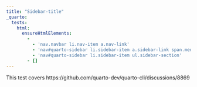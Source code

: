 ```yaml
---
title: "Sidebar-title"
_quarto:
  tests: 
    html:
      ensureHtmlElements:
        - 
          - 'nav.navbar li.nav-item a.nav-link'
          - 'nav#quarto-sidebar li.sidebar-item a.sidebar-link span.menu-text'
          - 'nav#quarto-sidebar li.sidebar-item ul.sidebar-section'
        - []
---
```


This test covers https://github.com/quarto-dev/quarto-cli/discussions/8869
